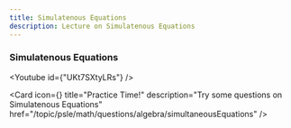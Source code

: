 ```yaml
---
title: Simulatenous Equations
description: Lecture on Simulatenous Equations
---
```




### Simulatenous Equations

<Youtube id={"UKt7SXtyLRs"} />

<Cards>

<Card
  icon={<FileQuestion />}
  title="Practice Time!"
  description="Try some questions on Simulatenous Equations"
  href="/topic/psle/math/questions/algebra/simultaneousEquations"
/>

</Cards>
